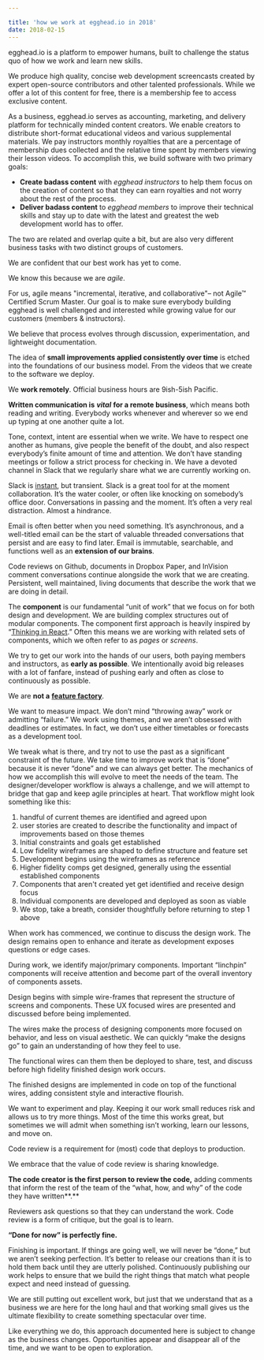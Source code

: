 ```yaml
---

title: 'how we work at egghead.io in 2018'
date: 2018-02-15
---
```


egghead.io is a platform to empower humans, built to challenge the status quo of how we work and learn new skills.

We produce high quality, concise web development screencasts created by expert open-source contributors and other talented professionals. While we offer a lot of this content for free, there is a membership fee to access exclusive content.

As a business, egghead.io serves as accounting, marketing, and delivery platform for technically minded content creators. We enable creators to distribute short-format educational videos and various supplemental materials. We pay instructors monthly royalties that are a percentage of membership dues collected and the relative time spent by members viewing their lesson videos.
To accomplish this, we build software with two primary goals:

- **Create badass content** with _egghead instructors_ to help them focus on the creation of content so that they can earn royalties and not worry about the rest of the process.
- **Deliver badass content** to _egghead members_ to improve their technical skills and stay up to date with the latest and greatest the web development world has to offer.

The two are related and overlap quite a bit, but are also very different business tasks with two distinct groups of customers.

We are confident that our best work has yet to come.

We know this because we are _agile_.

For us, agile means "incremental, iterative, and collaborative"– not Agile™ Certified Scrum Master.
Our goal is to make sure everybody building egghead is well challenged and interested while growing value for our customers (members & instructors).

We believe that process evolves through discussion, experimentation, and lightweight documentation.

The idea of **small improvements applied consistently over time** is etched into the foundations of our business model. From the videos that we create to the software we deploy.

We **work remotely**. Official business hours are 9ish-5ish Pacific.

**Written communication is** **_vital_** **for a remote business**, which means both reading and writing. Everybody works whenever and wherever so we end up typing at one another quite a lot.

Tone, context, intent are essential when we write. We have to respect one another as humans, give people the benefit of the doubt, and also respect everybody’s finite amount of time and attention.
We don’t have standing meetings or follow a strict process for checking in. We have a devoted channel in Slack that we regularly share what we are currently working on.

Slack is [instant](https://m.signalvnoise.com/is-group-chat-making-you-sweat-744659addf7d), but transient. Slack is a great tool for at the moment collaboration. It’s the water cooler, or often like knocking on somebody’s office door. Conversations in passing and the moment. It’s often a very real distraction. Almost a hindrance.

Email is often better when you need something. It’s asynchronous, and a well-titled email can be the start of valuable threaded conversations that persist and are easy to find later. Email is immutable, searchable, and functions well as an **extension of our brains**.

Code reviews on Github, documents in Dropbox Paper, and InVision comment conversations continue alongside the work that we are creating. Persistent, well maintained, living documents that describe the work that we are doing in detail.

The **component** is our fundamental “unit of work” that we focus on for both design and development. We are building complex structures out of modular components. The component first approach is heavily inspired by “[Thinking in React](https://facebook.github.io/react/docs/thinking-in-react.html).” Often this means we are working with related sets of components, which we often refer to as _pages_ or _screens_.

We try to get our work into the hands of our users, both paying members and instructors, as **early as possible**. We intentionally avoid big releases with a lot of fanfare, instead of pushing early and often as close to continuously as possible.

We are **not a** [**feature factory**](https://hackernoon.com/12-signs-youre-working-in-a-feature-factory-44a5b938d6a2#.8pwdwur1t).

We want to measure impact. We don’t mind “throwing away” work or admitting “failure.” We work using themes, and we aren’t obsessed with deadlines or estimates. In fact, we don’t use either timetables or forecasts as a development tool.

We tweak what is there, and try not to use the past as a significant constraint of the future. We take time to improve work that is “done” because it is never “done” and we can always get better.
The mechanics of how we accomplish this will evolve to meet the needs of the team. The designer/developer workflow is always a challenge, and we will attempt to bridge that gap and keep agile principles at heart. That workflow might look something like this:

1. handful of current themes are identified and agreed upon
2. user stories are created to describe the functionality and impact of improvements based on those themes
3. Initial constraints and goals get established
4. Low fidelity wireframes are shaped to define structure and feature set
5. Development begins using the wireframes as reference
6. Higher fidelity comps get designed, generally using the essential established components
7. Components that aren't created yet get identified and receive design focus
8. Individual components are developed and deployed as soon as viable
9. We stop, take a breath, consider thoughtfully before returning to step 1 above

When work has commenced, we continue to discuss the design work. The design remains open to enhance and iterate as development exposes questions or edge cases.

During work, we identify major/primary components. Important “linchpin” components will receive attention and become part of the overall inventory of components assets.

Design begins with simple wire-frames that represent the structure of screens and components. These UX focused wires are presented and discussed before being implemented.

The wires make the process of designing components more focused on behavior, and less on visual aesthetic. We can quickly “make the designs go” to gain an understanding of how they feel to use.

The functional wires can them then be deployed to share, test, and discuss before high fidelity finished design work occurs.

The finished designs are implemented in code on top of the functional wires, adding consistent style and interactive flourish.

We want to experiment and play. Keeping it our work small reduces risk and allows us to try more things. Most of the time this works great, but sometimes we will admit when something isn’t working, learn our lessons, and move on.

Code review is a requirement for (most) code that deploys to production.

We embrace that the value of code review is sharing knowledge.

**The code creator is the first person to review the code,** adding comments that inform the rest of the team of the “what, how, and why” of the code they have written**.**

Reviewers ask questions so that they can understand the work. Code review is a form of critique, but the goal is to learn.

**“Done for now” is perfectly fine.**

Finishing is important. If things are going well, we will never be “done,” but we aren’t seeking perfection. It’s better to release our creations than it is to hold them back until they are utterly polished. Continuously publishing our work helps to ensure that we build the right things that match what people expect and need instead of guessing.

We are still putting out excellent work, but just that we understand that as a business we are here for the long haul and that working small gives us the ultimate flexibility to create something spectacular over time.

Like everything we do, this approach documented here is subject to change as the business changes. Opportunities appear and disappear all of the time, and we want to be open to exploration.
